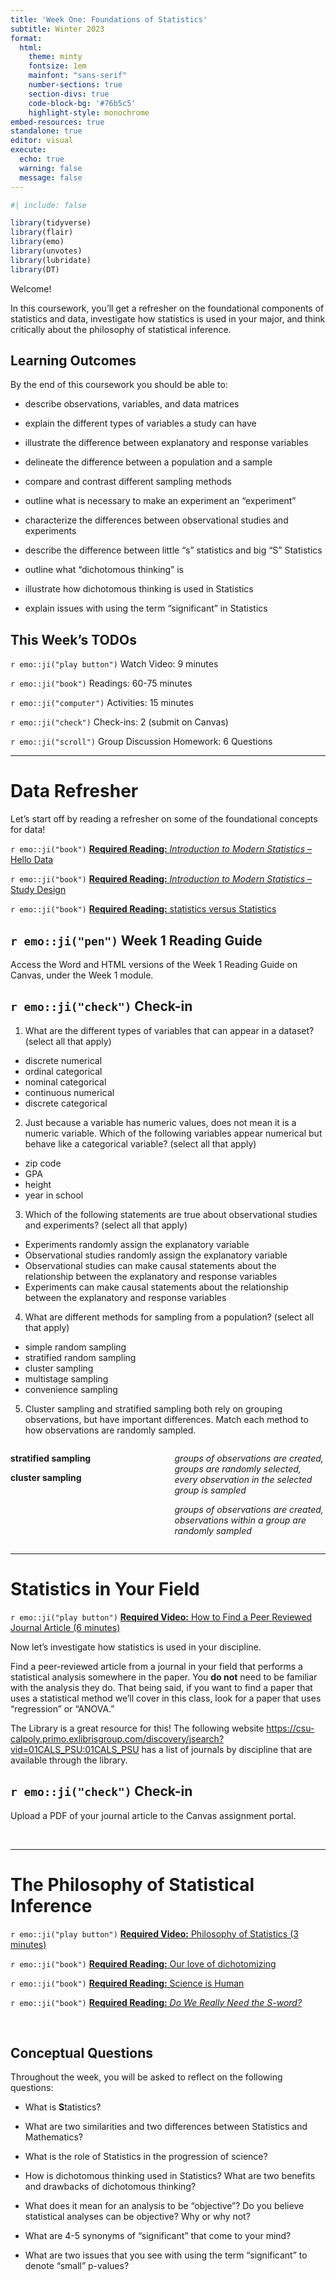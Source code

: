 ```yaml
---
title: 'Week One: Foundations of Statistics'
subtitle: Winter 2023
format:
  html:
    theme: minty
    fontsize: 1em
    mainfont: "sans-serif"
    number-sections: true
    section-divs: true
    code-block-bg: '#76b5c5'
    highlight-style: monochrome
embed-resources: true
standalone: true
editor: visual
execute:
  echo: true
  warning: false
  message: false
---
```


```r
#| include: false

library(tidyverse)
library(flair)
library(emo)
library(unvotes)
library(lubridate)
library(DT)
```

Welcome!

In this coursework, you'll get a refresher on the foundational components of statistics and data, investigate how statistics is used in your major, and think critically about the philosophy of statistical inference.

## Learning Outcomes

By the end of this coursework you should be able to:

-   describe observations, variables, and data matrices

-   explain the different types of variables a study can have

-   illustrate the difference between explanatory and response variables

-   delineate the difference between a population and a sample

-   compare and contrast different sampling methods

-   outline what is necessary to make an experiment an "experiment"

-   characterize the differences between observational studies and experiments

-   describe the difference between little "s" statistics and big "S" Statistics

-   outline what "dichotomous thinking" is

-   illustrate how dichotomous thinking is used in Statistics

-   explain issues with using the term "significant" in Statistics

## This Week's TODOs

`r emo::ji("play button")` Watch Video: 9 minutes

`r emo::ji("book")` Readings: 60-75 minutes

`r emo::ji("computer")` Activities: 15 minutes

`r emo::ji("check")` Check-ins: 2 (submit on Canvas)

`r emo::ji("scroll")` Group Discussion Homework: 6 Questions

------------------------------------------------------------------------

# Data Refresher

Let's start off by reading a refresher on some of the foundational concepts for data!

`r emo::ji("book")` [**Required Reading:** *Introduction to Modern Statistics* -- Hello Data](https://openintro-ims.netlify.app/data-hello.html)

`r emo::ji("book")` [**Required Reading:** *Introduction to Modern Statistics* -- Study Design](https://openintro-ims.netlify.app/data-design.html)

`r emo::ji("book")` [**Required Reading:** statistics versus Statistics](https://critical-inference.com/statistics-vs-statistics/)

## `r emo::ji("pen")` Week 1 Reading Guide

Access the Word and HTML versions of the Week 1 Reading Guide on Canvas, under the Week 1 module.

## `r emo::ji("check")` Check-in

1.  What are the different types of variables that can appear in a dataset? (select all that apply)

-   discrete numerical
-   ordinal categorical
-   nominal categorical
-   continuous numerical
-   discrete categorical

2.  Just because a variable has numeric values, does not mean it is a numeric variable. Which of the following variables appear numerical but behave like a categorical variable? (select all that apply)

-   zip code
-   GPA
-   height
-   year in school

3.  Which of the following statements are true about observational studies and experiments? (select all that apply)

-   Experiments randomly assign the explanatory variable
-   Observational studies randomly assign the explanatory variable
-   Observational studies can make causal statements about the relationship between the explanatory and response variables
-   Experiments can make causal statements about the relationship between the explanatory and response variables

4.  What are different methods for sampling from a population? (select all that apply)

-   simple random sampling
-   stratified random sampling
-   cluster sampling
-   multistage sampling
-   convenience sampling

5.  Cluster sampling and stratified sampling both rely on grouping observations, but have important differences. Match each method to how observations are randomly sampled.

::: columns
::: {.column width="35%"}
**stratified sampling**

**cluster sampling**
:::

::: {.column width="35%"}
*groups of observations are created, groups are randomly selected, every observation in the selected group is sampled*

*groups of observations are created, observations within a group are randomly sampled*
:::
:::

------------------------------------------------------------------------

# Statistics in Your Field

`r emo::ji("play button")` [**Required Video:** How to Find a Peer Reviewed Journal Article (6 minutes)](https://www.youtube.com/watch?v=ui8ibJ0Pkhs)

Now let's investigate how statistics is used in your discipline.

Find a peer-reviewed article from a journal in your field that performs a statistical analysis somewhere in the paper. You **do not** need to be familiar with the analysis they do. That being said, if you want to find a paper that uses a statistical method we'll cover in this class, look for a paper that uses "regression" or "ANOVA."

The Library is a great resource for this! The following website <https://csu-calpoly.primo.exlibrisgroup.com/discovery/jsearch?vid=01CALS_PSU:01CALS_PSU> has a list of journals by discipline that are available through the library.

## `r emo::ji("check")` Check-in

Upload a PDF of your journal article to the Canvas assignment portal.

</br>

------------------------------------------------------------------------

# The Philosophy of Statistical Inference

`r emo::ji("play button")` [**Required Video:** Philosophy of Statistics (3 minutes)](https://www.youtube.com/watch?v=K511BpyoTzU)

`r emo::ji("book")` [**Required Reading:** Our love of dichotomizing](https://critical-inference.com/our-love-of-dichotomizing/)

`r emo::ji("book")` [**Required Reading:** Science is Human](https://critical-inference.com/science-is-human/)

`r emo::ji("book")` [**Required Reading:** *Do We Really Need the S-word?*](https://www.americanscientist.org/article/do-we-really-need-the-s-word)

</br>

## Conceptual Questions

Throughout the week, you will be asked to reflect on the following questions:

-   What is **S**tatistics?

-   What are two similarities and two differences between Statistics and Mathematics?

-   What is the role of Statistics in the progression of science?

-   How is dichotomous thinking used in Statistics? What are two benefits and drawbacks of dichotomous thinking?

-   What does it mean for an analysis to be "objective"? Do you believe statistical analyses can be objective? Why or why not?

-   What are 4-5 synonyms of "significant" that come to your mind?

-   What are two issues that you see with using the term "significant" to denote "small" p-values?
